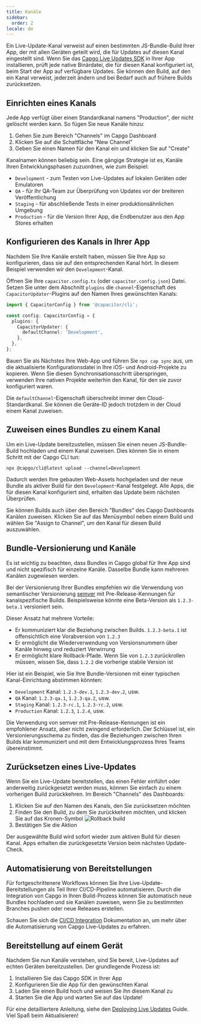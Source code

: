 ```yaml
---
title: Kanäle
sidebar:
  order: 2
locale: de
---
```



Ein Live-Update-Kanal verweist auf einen bestimmten JS-Bundle-Build Ihrer App, der mit allen Geräten geteilt wird, die für Updates auf diesen Kanal eingestellt sind. Wenn Sie das [Capgo Live Updates SDK](/docs/getting-started/quickstart/) in Ihrer App installieren, prüft jede native Binärdatei, die für diesen Kanal konfiguriert ist, beim Start der App auf verfügbare Updates. Sie können den Build, auf den ein Kanal verweist, jederzeit ändern und bei Bedarf auch auf frühere Builds zurücksetzen.

## Einrichten eines Kanals

Jede App verfügt über einen Standardkanal namens "Production", der nicht gelöscht werden kann. So fügen Sie neue Kanäle hinzu:

1. Gehen Sie zum Bereich "Channels" im Capgo Dashboard
2. Klicken Sie auf die Schaltfläche "New Channel"
3. Geben Sie einen Namen für den Kanal ein und klicken Sie auf "Create"

Kanalnamen können beliebig sein. Eine gängige Strategie ist es, Kanäle Ihren Entwicklungsphasen zuzuordnen, wie zum Beispiel:

- `Development` - zum Testen von Live-Updates auf lokalen Geräten oder Emulatoren
- `QA` - für Ihr QA-Team zur Überprüfung von Updates vor der breiteren Veröffentlichung
- `Staging` - für abschließende Tests in einer produktionsähnlichen Umgebung
- `Production` - für die Version Ihrer App, die Endbenutzer aus den App Stores erhalten

## Konfigurieren des Kanals in Ihrer App

Nachdem Sie Ihre Kanäle erstellt haben, müssen Sie Ihre App so konfigurieren, dass sie auf den entsprechenden Kanal hört. In diesem Beispiel verwenden wir den `Development`-Kanal.

Öffnen Sie Ihre `capacitor.config.ts` (oder `capacitor.config.json`) Datei. Setzen Sie unter dem Abschnitt `plugins` die `channel`-Eigenschaft des `CapacitorUpdater`-Plugins auf den Namen Ihres gewünschten Kanals:

```ts
import { CapacitorConfig } from '@capacitor/cli';

const config: CapacitorConfig = {
  plugins: {
    CapacitorUpdater: {
      defaultChannel: 'Development',
    },
  },
};
```

Bauen Sie als Nächstes Ihre Web-App und führen Sie `npx cap sync` aus, um die aktualisierte Konfigurationsdatei in Ihre iOS- und Android-Projekte zu kopieren. Wenn Sie diesen Synchronisationsschritt überspringen, verwenden Ihre nativen Projekte weiterhin den Kanal, für den sie zuvor konfiguriert waren.

<Aside type="caution">

Die `defaultChannel`-Eigenschaft überschreibt immer den Cloud-Standardkanal. Sie können die Geräte-ID jedoch trotzdem in der Cloud einem Kanal zuweisen.

</Aside>

## Zuweisen eines Bundles zu einem Kanal

Um ein Live-Update bereitzustellen, müssen Sie einen neuen JS-Bundle-Build hochladen und einem Kanal zuweisen. Dies können Sie in einem Schritt mit der Capgo CLI tun:

```shell
npx @capgo/cli@latest upload --channel=Development
```

Dadurch werden Ihre gebauten Web-Assets hochgeladen und der neue Bundle als aktiver Build für den `Development`-Kanal festgelegt. Alle Apps, die für diesen Kanal konfiguriert sind, erhalten das Update beim nächsten Überprüfen.

Sie können Builds auch über den Bereich "Bundles" des Capgo Dashboards Kanälen zuweisen. Klicken Sie auf das Menüsymbol neben einem Build und wählen Sie "Assign to Channel", um den Kanal für diesen Build auszuwählen.

## Bundle-Versionierung und Kanäle

Es ist wichtig zu beachten, dass Bundles in Capgo global für Ihre App sind und nicht spezifisch für einzelne Kanäle. Dasselbe Bundle kann mehreren Kanälen zugewiesen werden.

Bei der Versionierung Ihrer Bundles empfehlen wir die Verwendung von semantischer Versionierung [semver](https://semver.org/) mit Pre-Release-Kennungen für kanalspezifische Builds. Beispielsweise könnte eine Beta-Version als `1.2.3-beta.1` versioniert sein.

Dieser Ansatz hat mehrere Vorteile:

- Er kommuniziert klar die Beziehung zwischen Builds. `1.2.3-beta.1` ist offensichtlich eine Vorabversion von `1.2.3`
- Er ermöglicht die Wiederverwendung von Versionsnummern über Kanäle hinweg und reduziert Verwirrung
- Er ermöglicht klare Rollback-Pfade. Wenn Sie von `1.2.3` zurückrollen müssen, wissen Sie, dass `1.2.2` die vorherige stabile Version ist

Hier ist ein Beispiel, wie Sie Ihre Bundle-Versionen mit einer typischen Kanal-Einrichtung abstimmen könnten:

- `Development` Kanal: `1.2.3-dev.1`, `1.2.3-dev.2`, usw.
- `QA` Kanal: `1.2.3-qa.1`, `1.2.3-qa.2`, usw.
- `Staging` Kanal: `1.2.3-rc.1`, `1.2.3-rc.2`, usw.
- `Production` Kanal: `1.2.3`, `1.2.4`, usw.

Die Verwendung von semver mit Pre-Release-Kennungen ist ein empfohlener Ansatz, aber nicht zwingend erforderlich. Der Schlüssel ist, ein Versionierungsschema zu finden, das die Beziehungen zwischen Ihren Builds klar kommuniziert und mit dem Entwicklungsprozess Ihres Teams übereinstimmt.

## Zurücksetzen eines Live-Updates

Wenn Sie ein Live-Update bereitstellen, das einen Fehler einführt oder anderweitig zurückgesetzt werden muss, können Sie einfach zu einem vorherigen Build zurückkehren. Im Bereich "Channels" des Dashboards:

<Steps>

1. Klicken Sie auf den Namen des Kanals, den Sie zurücksetzen möchten
2. Finden Sie den Build, zu dem Sie zurückkehren möchten, und klicken Sie auf das Kronen-Symbol
![Rollback build](/select_bundle.webp)
3. Bestätigen Sie die Aktion

</Steps>

Der ausgewählte Build wird sofort wieder zum aktiven Build für diesen Kanal. Apps erhalten die zurückgesetzte Version beim nächsten Update-Check.

## Automatisierung von Bereitstellungen

Für fortgeschrittenere Workflows können Sie Ihre Live-Update-Bereitstellungen als Teil Ihrer CI/CD-Pipeline automatisieren. Durch die Integration von Capgo in Ihren Build-Prozess können Sie automatisch neue Bundles hochladen und sie Kanälen zuweisen, wenn Sie zu bestimmten Branches pushen oder neue Releases erstellen.

Schauen Sie sich die [CI/CD Integration](/docs/cicd-integration/) Dokumentation an, um mehr über die Automatisierung von Capgo Live-Updates zu erfahren.

## Bereitstellung auf einem Gerät

Nachdem Sie nun Kanäle verstehen, sind Sie bereit, Live-Updates auf echten Geräten bereitzustellen. Der grundlegende Prozess ist:

1. Installieren Sie das Capgo SDK in Ihrer App
2. Konfigurieren Sie die App für den gewünschten Kanal
3. Laden Sie einen Build hoch und weisen Sie ihn diesem Kanal zu
4. Starten Sie die App und warten Sie auf das Update!

Für eine detailliertere Anleitung, siehe den [Deploying Live Updates](/docs/getting-started/deploy/) Guide. Viel Spaß beim Aktualisieren!